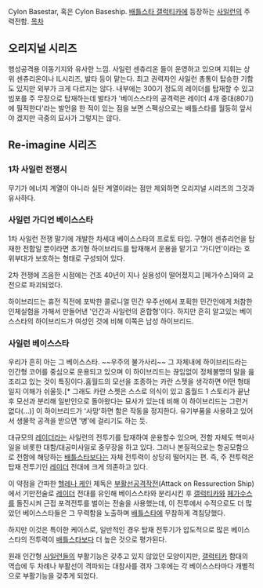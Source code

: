 Cylon Basestar, 혹은 Cylon Baseship. [[배틀스타 갤럭티카]]에 등장하는 [[사일런]]의 주력전함.
[[목차]]
== 오리지널 시리즈 ==
행성공격용 이동기지와 유사한 느낌. 사일런 센츄리온 들이 운영하고 있으며 지휘는 상위 센츄리온이나 IL시리즈, 발타 등이 맡는다. 최고 권력자인 사일런 총통이 탑승한 기함도 있지만 외부가 크게 다르지는 않다. 내부에는 300기 정도의 레이더를 탑재할 수 있고 빔포를 주 무장으로 탑재하는데 발타가 '베이스스타의 공격력은 레이더 4개 중대(80기)에 필적한다'라는 발언을 한 적이 있는 점을 보면 스펙상으로는 배틀스타를 월등히 앞서야 겠지만 극중의 묘사가 그렇지는 않다.

== Re-imagine 시리즈 ==
=== 1차 사일런 전쟁시 ===
무기가 에너지 계열이 아니라 실탄 계열이라는 점만 제외하면 오리지널 시리즈의 그것과 유사하다.
=== 사일런 가디언 베이스스타 ===
1차 사일런 전쟁 말기에 개발한 차세대 베이스스타의 프로토 타입. 구형이 센츄리언을 탑재한 전함일 뿐이라면 초기형 하이브리드를 탑재해서 운용을 맡기고 '가디언'이라는 호위부대가 보호하는 형태로 구성되어 있다.

2차 전쟁에 즈음한 시점에는 건조 40년이 지나 실용성이 떨어졌지고 [페가수스]와의 교전으로 파괴되었다. 

하이브리드는 휴전 직전에 포박한 콜로니얼 민간 우주선에서 포획한 민간인에게 처참한 인체실험을 가해서 만들어낸 '인간과 사일런의 혼합형'이다. 하지만 흔히 알고있는 베이스스타의 하이브리드가 여성인 것에 비해 이쪽은 남성 하이브리드.
=== 사일런 베이스스타 ===
우리가 흔히 아는 그 베이스스타. ~~우주의 불가사리~~
그 자체내에 하이브리드라는 인간형 코어를 중심으로 운용되고 있으며 이 하이브리드는 끊임없이 정체불명의 말을 읊조리고 있는 것이 특징이다.홈월드의 모선을 조종하는 카란 스젯을 생각하면 어떤 형태일지 이해가 쉬울듯.[* 그래도 카란 스젯은 스스로 의식이 있고 홈월드 1 스토리가 끝난 후 모선과 분리해 일반인으로 돌아왔다는 묘사가 있는데 비해 이 하이브리드는 그런거 없다(...)] 이 하이브리드가 '사망'하면 함은 작동을 정지한다. 유기부품을 사용하고 있어서 생물학 공격을 받으면 '병'에 걸리기도 하는 듯. 

대규모의 [[레이더]]라는 사일런의 전투기를 탑재하여 운용할수 있으며, 전함 자체도 핵미사일을 비롯한 대함/대공미사일로 중무장을 하고 있다. 그러나 본질적으로는 항공모함으로 전함에 해당하는 [[배틀스타]]보다는 자체 전투력이 상당히 떨어지는 편. 즉, 주 전투력은 탑재 전투기인 [[레이더]] 전대에 크게 의존하고 있다.

이 약점을 간파한 [[헬레나 케인]] 제독은 [[부활선]]공격작전(Attack on Ressurection Ship)에서 기만전술로 [[레이더]] 전대를 유인해 베이스스타와 분리시킨 후 [[갤럭티카]]와 [[페가수스]]를 돌진시켜 근접 포격전투를 벌이는 전술을 사용했는데, 이 전투에서 수적으로도 더 많았던 베이스스타들은 그 무력함을 노출하며 [[배틀스타]]에 무참하게 격침당했다.

하지만 이것은 특이한 케이스로, 일반적인 경우 탑재 전투기가 압도적으로 많은 베이스스타의 전투력이 [[배틀스타]]보다 더 높은 것으로 평가된다.

원래 인간형 [[사일런]]들의 부활기능은 갖추고 있지 않았던 모양이지만, [[갤럭티카]] 함대의 역습에 두 차례나 부활선이 격파되는 대참사를 겪자 그후에는 각 베이스스타마다 개별적으로 부활기능을 갖추게 되었다.
